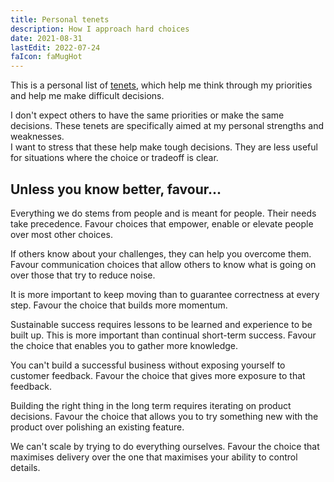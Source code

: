 ```yaml
---
title: Personal tenets
description: How I approach hard choices
date: 2021-08-31
lastEdit: 2022-07-24
faIcon: faMugHot
---
```



This is a personal list of [tenets](https://www.merriam-webster.com/dictionary/tenet), which help me think through my priorities and help me make difficult decisions.

<span className="text-sm quicksand">
  I don't expect others to have the same priorities or make the same decisions.
  These tenets are specifically aimed at my personal strengths and weaknesses.
</span>

<div className="mb-8"></div>

<span className="text-sm quicksand">
  I want to stress that these help make tough decisions. They are less useful
  for situations where the choice or tradeoff is clear.
</span>

<div className="mb-8"></div>

<h2 className="quicksand">Unless you know better, favour...</h2>

<Card heading="People over _">

Everything we do stems from people and is meant for people. Their needs take precedence.
Favour choices that empower, enable or elevate people over most other choices.

</Card>

<Card heading="Transparency over clarity">

If others know about your challenges, they can help you overcome them.
Favour communication choices that allow others to know what is going on over those that try to reduce noise.

</Card>

<Card heading="Momentum over correctness">

It is more important to keep moving than to guarantee correctness at every step. Favour the choice that builds more momentum.

</Card>

<Card heading="Learning over short-term success">

Sustainable success requires lessons to be learned and experience to be built up.
This is more important than continual short-term success.
Favour the choice that enables you to gather more knowledge.

</Card>

<Card heading="Feedback over intuition">

You can't build a successful business without exposing yourself to customer feedback.
Favour the choice that gives more exposure to that feedback.

</Card>

<Card heading="Iteration over polish">

Building the right thing in the long term requires iterating on product decisions.
Favour the choice that allows you to try something new with the product over polishing an existing feature.

</Card>

<Card heading="Delivery over control">

We can't scale by trying to do everything ourselves.
Favour the choice that maximises delivery over the one that maximises your ability to control details.

</Card>
